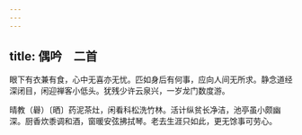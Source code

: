```yaml
---
---
---
```

title: 偶吟　二首
---



眼下有衣兼有食，心中无喜亦无忧。匹如身后有何事，应向人间无所求。静念道经深闭目，闲迎禅客小低头。犹残少许云泉兴，一岁龙门数度游。

晴教（礜）〔晒〕药泥茶灶，闲看科松洗竹林。活计纵贫长净洁，池亭虽小颇幽深。厨香炊黍调和酒，窗暖安弦拂拭琴。老去生涯只如此，更无馀事可劳心。